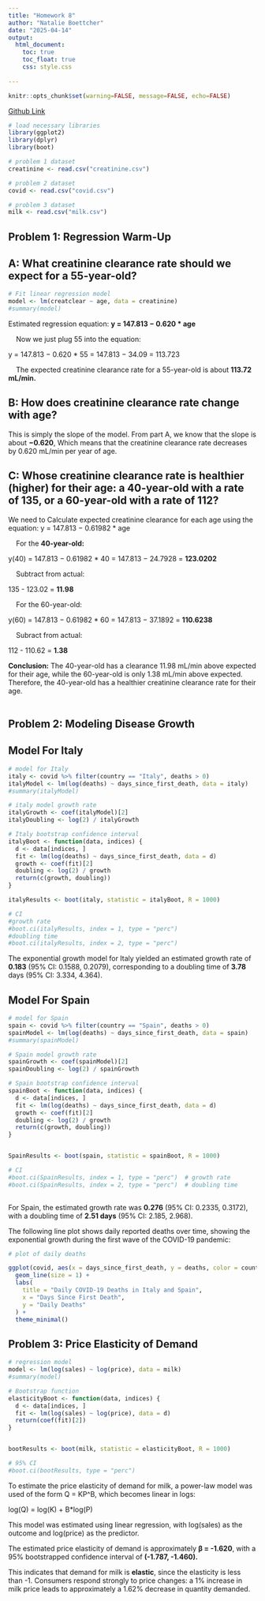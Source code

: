 ---
title: "Homework 8"
author: "Natalie Boettcher"
date: "2025-04-14"
output: 
  html_document:
    toc: true
    toc_float: true
    css: style.css
  
---

```{r setup, include=FALSE}
knitr::opts_chunk$set(warning=FALSE, message=FALSE, echo=FALSE)
```


[Github Link](https://github.com/nboettcher111/SDS315)


```{r}

# load necessary libraries
library(ggplot2)
library(dplyr)
library(boot)

# problem 1 dataset
creatinine <- read.csv("creatinine.csv")

# problem 2 dataset
covid <- read.csv("covid.csv")

# problem 3 dataset
milk <- read.csv("milk.csv")

```


## **Problem 1: Regression Warm-Up**


## A: What creatinine clearance rate should we expect for a 55-year-old? 


```{r}

# Fit linear regression model
model <- lm(creatclear ~ age, data = creatinine)
#summary(model)

```
Estimated regression equation: **y = 147.813 − 0.620 * age**

&nbsp;&nbsp;&nbsp;&nbsp;Now we just plug 55 into the equation:

  y = 147.813 − 0.620 * 55 = 147.813 − 34.09 = 113.723
  
&nbsp;&nbsp;&nbsp;&nbsp;The expected creatinine clearance rate for a 55-year-old is about **113.72 mL/min.**


## B: How does creatinine clearance rate change with age?


This is simply the slope of the model. From part A, we know that the slope is about **−0.620**, Which means that the creatinine clearance rate decreases by 0.620 mL/min per year of age.


## C: Whose creatinine clearance rate is healthier (higher) for their age: a 40-year-old with a rate of 135, or a 60-year-old with a rate of 112? 


We need to Calculate expected creatinine clearance for each age using the equation: y = 147.813 − 0.61982 * age
  
  
&nbsp;&nbsp;&nbsp;&nbsp;For the **40-year-old:**

<div align="center">
y(40) = 147.813 − 0.61982 * 40 = 147.813 − 24.7928 = **123.0202**
</div>
  
&nbsp;&nbsp;&nbsp;&nbsp;Subtract from actual:

<div align="center"> 
135 - 123.02 = **11.98**
</div>  
  
  
&nbsp;&nbsp;&nbsp;&nbsp;For the 60-year-old: 

<div align="center">
y(60) = 147.813 − 0.61982 * 60 = 147.813 − 37.1892 = **110.6238**
</div> 
  
&nbsp;&nbsp;&nbsp;&nbsp;Subract from actual:

<div align="center">
112 - 110.62 = **1.38**
</div>
  
  
**Conclusion:** The 40-year-old has a clearance 11.98 mL/min above expected for their age, while the 60-year-old is only 1.38 mL/min above expected. Therefore, the 40-year-old has a healthier creatinine clearance rate for their age.<br><br>



## **Problem 2: Modeling Disease Growth**


## Model For Italy

```{r}

# model for Italy
italy <- covid %>% filter(country == "Italy", deaths > 0)
italyModel <- lm(log(deaths) ~ days_since_first_death, data = italy)
#summary(italyModel)
```
```{r}

# italy model growth rate
italyGrowth <- coef(italyModel)[2]
italyDoubling <- log(2) / italyGrowth

```

```{r}

# Italy bootstrap confidence interval
italyBoot <- function(data, indices) {
  d <- data[indices, ]
  fit <- lm(log(deaths) ~ days_since_first_death, data = d)
  growth <- coef(fit)[2]
  doubling <- log(2) / growth
  return(c(growth, doubling))
}

italyResults <- boot(italy, statistic = italyBoot, R = 1000)

# CI
#growth rate
#boot.ci(italyResults, index = 1, type = "perc")
#doubling time
#boot.ci(italyResults, index = 2, type = "perc")  

```


The exponential growth model for Italy yielded an estimated growth rate of **0.183** (95% CI: 0.1588,  0.2079), corresponding to a doubling time of **3.78** days (95% CI: 3.334,  4.364).

## Model For Spain

```{r}
# model for Spain
spain <- covid %>% filter(country == "Spain", deaths > 0)
spainModel <- lm(log(deaths) ~ days_since_first_death, data = spain)
#summary(spainModel)

```

```{r}

# Spain model growth rate
spainGrowth <- coef(spainModel)[2]
spainDoubling <- log(2) / spainGrowth

```

```{r}

# Spain bootstrap confidence interval
spainBoot <- function(data, indices) {
  d <- data[indices, ]
  fit <- lm(log(deaths) ~ days_since_first_death, data = d)
  growth <- coef(fit)[2]
  doubling <- log(2) / growth
  return(c(growth, doubling))
}


SpainResults <- boot(spain, statistic = spainBoot, R = 1000)

# CI
#boot.ci(SpainResults, index = 1, type = "perc")  # growth rate
#boot.ci(SpainResults, index = 2, type = "perc")  # doubling time
 

```

For Spain, the estimated growth rate was **0.276** (95% CI: 0.2335, 0.3172), with a doubling time of **2.51 days** (95% CI: 2.185,  2.968).


The following line plot shows daily reported deaths over time, showing the exponential growth during the first wave of the COVID-19 pandemic:


```{r}

# plot of daily deaths

ggplot(covid, aes(x = days_since_first_death, y = deaths, color = country)) +
  geom_line(size = 1) +
  labs(
    title = "Daily COVID-19 Deaths in Italy and Spain",
    x = "Days Since First Death",
    y = "Daily Deaths"
  ) +
  theme_minimal()

```

## **Problem 3: Price Elasticity of Demand**

```{r}

# regression model
model <- lm(log(sales) ~ log(price), data = milk)
#summary(model)

```

```{r}

# Bootstrap function
elasticityBoot <- function(data, indices) {
  d <- data[indices, ]
  fit <- lm(log(sales) ~ log(price), data = d)
  return(coef(fit)[2])  
}


bootResults <- boot(milk, statistic = elasticityBoot, R = 1000)

# 95% CI
#boot.ci(bootResults, type = "perc")

```

To estimate the price elasticity of demand for milk, a power-law model was used of the form Q = KP^B,
which becomes linear in logs: 

<div align="center">
log(Q) = log(K) + B*log(P)
</div>

This model was estimated using linear regression, with log(sales) as the outcome and log(price) as the predictor.

The estimated price elasticity of demand is approximately **β = -1.620**, with a 95% bootstrapped confidence interval of **(-1.787, -1.460).**

This indicates that demand for milk is **elastic**, since the elasticity is less than -1. Consumers respond strongly to price changes: a 1% increase in milk price leads to approximately a 1.62% decrease in quantity demanded.



